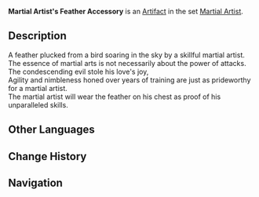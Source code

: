 {{Artifact Infobox
|image = Item Martial Artist's Feather Accessory.png
|set   = Martial Artist
|piece = Plume of Death
}}
{{Description|A common bird feather. Experts use it to practice strength control, while rookies use it to make fans.}}
'''Martial Artist's Feather Accessory''' is an [[Artifact]] in the set [[Martial Artist]].

==Description==
A feather plucked from a bird soaring in the sky by a skillful martial artist.<br />The essence of martial arts is not necessarily about the power of attacks.<br />The condescending evil stole his love's joy,<br />Agility and nimbleness honed over years of training are just as prideworthy for a martial artist.<br />The martial artist will wear the feather on his chest as proof of his unparalleled skills.

==Other Languages==
{{Other Languages
|en      = Martial Artist's Feather Accessory
|zhs     = 武人的羽饰
|zhs_rm  = Wǔrén de Yǔ Shì
|zht     = 武人的羽飾
|zht_rm  = Wǔrén de Yǔ Shì
|zh_tl   = Martial Artist's Feather Accessory
|ja      = 武人の羽飾り
|ja_rm   = Bujin no Hanekazari
|ja_tl   = Martial Artist's Feather Accessory
|ko      = 무인의 깃털장식
|ko_rm   = 
|ko_tl   = 
|es      = Pluma del Artista Marcial
|es_tl   = 
|fr      = Plume de l'Artiste martial
|fr_tl   = Feather of the Martial Artist
|ru      = Перо воина
|ru_tl   = 
|th      = Martial Artist's Feathered Accessory
|th_rm   = 
|vi      = Lông Vũ Võ Nhân
|vi_tl   = 
|de      = Kampfkünstler-Federschmuck
|de_tl   = Martial Artist's Feathered Accessory
|id      = Martial Artist's Feathered Accessory
|pt      = Acessório de Penas de Artista Marcial
|pt_tl   = 
}}

==Change History==
{{Change History|1.0}}

==Navigation==
{{Artifact Set Navbox|Martial Artist}}